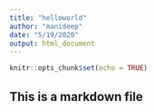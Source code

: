 ```yaml
---
title: "helloworld"
author: "manideep"
date: "5/19/2020"
output: html_document
---
```


```r
knitr::opts_chunk$set(echo = TRUE)
```

## This is a markdown file


